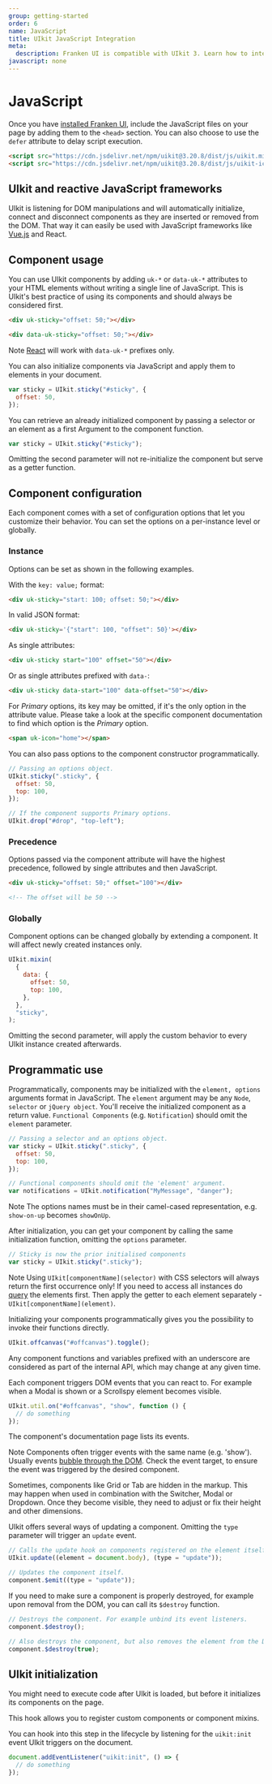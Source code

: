 ```yaml
---
group: getting-started
order: 6
name: JavaScript
title: UIkit JavaScript Integration
meta:
  description: Franken UI is compatible with UIkit 3. Learn how to integrate its JavaScript in your project.
javascript: none
---
```


# JavaScript

Once you have [installed Franken UI](/docs/installation), include the JavaScript files on your page by adding them to the `<head>` section. You can also choose to use the `defer` attribute to delay script execution.

```html
<script src="https://cdn.jsdelivr.net/npm/uikit@3.20.8/dist/js/uikit.min.js"></script>
<script src="https://cdn.jsdelivr.net/npm/uikit@3.20.8/dist/js/uikit-icons.min.js"></script>
```

## UIkit and reactive JavaScript frameworks

UIkit is listening for DOM manipulations and will automatically initialize, connect and disconnect components as they are inserted or removed from the DOM. That way it can easily be used with JavaScript frameworks like [Vue.js](http://vuejs.org/) and React.

## Component usage

You can use UIkit components by adding `uk-*` or `data-uk-*` attributes to your HTML elements without writing a single line of JavaScript. This is UIkit's best practice of using its components and should always be considered first.

```html
<div uk-sticky="offset: 50;"></div>

<div data-uk-sticky="offset: 50;"></div>
```

<span class="uk-label uk-label-primary">Note</span> [React](https://facebook.github.io/react/)
will work with `data-uk-*` prefixes only.

You can also initialize components via JavaScript and apply them to elements in your document.

```js
var sticky = UIkit.sticky("#sticky", {
  offset: 50,
});
```

You can retrieve an already initialized component by passing a selector or an element as a first Argument to the component function.

```js
var sticky = UIkit.sticky("#sticky");
```

Omitting the second parameter will not re-initialize the component but serve as a getter function.

## Component configuration

Each component comes with a set of configuration options that let you customize their behavior. You can set the options on a per-instance level or globally.

### Instance

Options can be set as shown in the following examples.

With the `key: value;` format:

```html
<div uk-sticky="start: 100; offset: 50;"></div>
```

In valid JSON format:

```html
<div uk-sticky='{"start": 100, "offset": 50}'></div>
```

As single attributes:

```html
<div uk-sticky start="100" offset="50"></div>
```

Or as single attributes prefixed with `data-`:

```html
<div uk-sticky data-start="100" data-offset="50"></div>
```

For _Primary_ options, its key may be omitted, if it's the only option in the attribute value. Please take a look at the specific component documentation to find which option is the _Primary_ option.

```html
<span uk-icon="home"></span>
```

You can also pass options to the component constructor programmatically.

```js
// Passing an options object.
UIkit.sticky(".sticky", {
  offset: 50,
  top: 100,
});

// If the component supports Primary options.
UIkit.drop("#drop", "top-left");
```

### Precedence

Options passed via the component attribute will have the highest precedence, followed by single attributes and then JavaScript.

```html
<div uk-sticky="offset: 50;" offset="100"></div>

<!-- The offset will be 50 -->
```

### Globally

Component options can be changed globally by extending a component. It will affect newly created instances only.

```js
UIkit.mixin(
  {
    data: {
      offset: 50,
      top: 100,
    },
  },
  "sticky",
);
```

Omitting the second parameter, will apply the custom behavior to every UIkit instance created afterwards.

## Programmatic use

Programmatically, components may be initialized with the `element, options` arguments format in JavaScript. The `element` argument may be any `Node`, `selector` or `jQuery object`. You'll receive the initialized component as a return value. `Functional Components` (e.g. `Notification`) should omit the `element` parameter.

```js
// Passing a selector and an options object.
var sticky = UIkit.sticky(".sticky", {
  offset: 50,
  top: 100,
});

// Functional components should omit the 'element' argument.
var notifications = UIkit.notification("MyMessage", "danger");
```

<span class="uk-label uk-label-primary">Note</span>
The options names must be in their camel-cased representation, e.g. `show-on-up`
becomes `showOnUp`.

After initialization, you can get your component by calling the same initialization function, omitting the `options` parameter.

```javascript
// Sticky is now the prior initialised components
var sticky = UIkit.sticky(".sticky");
```

<span class="uk-label uk-label-primary">Note</span>
Using `UIkit[componentName](selector)` with CSS selectors will always return the
first occurrence only! If you need to access all instances do [query](https://developer.mozilla.org/en-US/docs/Web/API/Document/querySelectorAll)
the elements first. Then apply the getter to each element separately - `UIkit[componentName](element)`.

Initializing your components programmatically gives you the possibility to invoke their functions directly.

```js
UIkit.offcanvas("#offcanvas").toggle();
```

Any component functions and variables prefixed with an underscore are considered as part of the internal API, which may change at any given time.

Each component triggers DOM events that you can react to. For example when a Modal is shown or a Scrollspy element becomes visible.

```js
UIkit.util.on("#offcanvas", "show", function () {
  // do something
});
```

The component's documentation page lists its events.

<span class="uk-label uk-label-primary">Note</span> Components often trigger events
with the same name (e.g. 'show'). Usually events [bubble through the DOM](https://developer.mozilla.org/en-US/docs/Learn/JavaScript/Building_blocks/Events#Event_bubbling_and_capture).
Check the event target, to ensure the event was triggered by the desired component.

Sometimes, components like Grid or Tab are hidden in the markup. This may happen when used in combination with the Switcher, Modal or Dropdown. Once they become visible, they need to adjust or fix their height and other dimensions.

UIkit offers several ways of updating a component. Omitting the `type` parameter will trigger an `update` event.

```js
// Calls the update hook on components registered on the element itself, its parents and children.
UIkit.update((element = document.body), (type = "update"));

// Updates the component itself.
component.$emit((type = "update"));
```

If you need to make sure a component is properly destroyed, for example upon removal from the DOM, you can call its `$destroy` function.

```js
// Destroys the component. For example unbind its event listeners.
component.$destroy();

// Also destroys the component, but also removes the element from the DOM.
component.$destroy(true);
```

## UIkit initialization

You might need to execute code after UIkit is loaded, but before it initializes its components on the page.

This hook allows you to register custom components or component mixins.

You can hook into this step in the lifecycle by listening for the `uikit:init` event UIkit triggers on the document.

```js
document.addEventListener("uikit:init", () => {
  // do something
});
```
